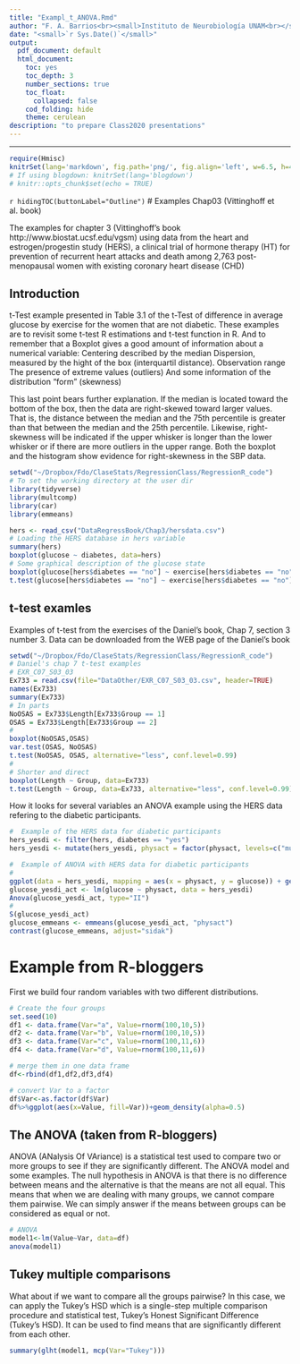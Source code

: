 ```yaml
---
title: "Exampl_t_ANOVA.Rmd"
author: "F. A. Barrios<br><small>Instituto de Neurobiología UNAM<br></small>"
date: "<small>`r Sys.Date()`</small>"
output:
  pdf_document: default
  html_document:
    toc: yes
    toc_depth: 3
    number_sections: true
    toc_float:
      collapsed: false
    cod_folding: hide
    theme: cerulean
description: "to prepare Class2020 presentations"
---
```


---
```r
require(Hmisc)
knitrSet(lang='markdown', fig.path='png/', fig.align='left', w=6.5, h=4.5, cache=TRUE)
# If using blogdown: knitrSet(lang='blogdown')
# knitr::opts_chunk$set(echo = TRUE)
```
`r hidingTOC(buttonLabel="Outline")`
# Examples Chap03 (Vittinghoff et al. book)

The examples for chapter 3 (Vittinghoff's book http://www.biostat.ucsf.edu/vgsm) using data from the heart and estrogen/progestin study (HERS), a clinical trial of hormone therapy (HT) for prevention of recurrent heart attacks and death among 2,763 post-menopausal women with existing coronary heart disease (CHD)

## Introduction
t-Test example presented in Table 3.1 of the t-Test of difference in average glucose by exercise for the women that are not diabetic. These examples are to revisit some t-test R estimations and t-test function in R. And to remember that a Boxplot gives a good amount of information about a numerical variable:
Centering described by the median
Dispersion, measured by the hight of the box (interquartil distance).
Observation range
The presence of extreme values (outliers)
And some information of the distribution “form” (skewness)

This last point bears further explanation. If the median is located toward the bottom of the box, then the data are right-skewed toward larger values. That is, the distance between the median and the 75th percentile is greater than that between the median and the 25th percentile. Likewise, right-skewness will be indicated if the upper whisker is longer than the lower whisker or if there are more outliers in the upper range. Both the boxplot and the histogram show evidence for right-skewness in the SBP data.

```r
setwd("~/Dropbox/Fdo/ClaseStats/RegressionClass/RegressionR_code")
# To set the working directory at the user dir
library(tidyverse)
library(multcomp)
library(car)
library(emmeans)

hers <- read_csv("DataRegressBook/Chap3/hersdata.csv")
# Loading the HERS database in hers variable
summary(hers)
boxplot(glucose ~ diabetes, data=hers)
# Some graphical description of the glucose state
boxplot(glucose[hers$diabetes == "no"] ~ exercise[hers$diabetes == "no"], alternative="two.sided", data=hers)
t.test(glucose[hers$diabetes == "no"] ~ exercise[hers$diabetes == "no"], data=hers, alternative="two.sided", mu=0, paired=FALSE, var.equal=TRUE)
```
## t-test examles
Examples of t-test from the exercises of the Daniel's book, Chap 7, section 3 number 3. Data can be downloaded from the WEB page of the Daniel's book
```r
setwd("~/Dropbox/Fdo/ClaseStats/RegressionClass/RegressionR_code")
# Daniel's chap 7 t-test examples
# EXR_C07_S03_03
Ex733 = read.csv(file="DataOther/EXR_C07_S03_03.csv", header=TRUE)
names(Ex733)
summary(Ex733)
# In parts
NoOSAS = Ex733$Length[Ex733$Group == 1]
OSAS = Ex733$Length[Ex733$Group == 2]
# 
boxplot(NoOSAS,OSAS)
var.test(OSAS, NoOSAS)
t.test(NoOSAS, OSAS, alternative="less", conf.level=0.99)
#
# Shorter and direct
boxplot(Length ~ Group, data=Ex733)
t.test(Length ~ Group, data=Ex733, alternative="less", conf.level=0.99)
```

How it looks for several variables an ANOVA example using the HERS data refering to the diabetic participants.
```r
#  Example of the HERS data for diabetic participants
hers_yesdi <- filter(hers, diabetes == "yes")
hers_yesdi <- mutate(hers_yesdi, physact = factor(physact, levels=c("much less active","somewhat less active","about as active","somewhat more active","much more active")))

#  Example of ANOVA with HERS data for diabetic participants
#
ggplot(data = hers_yesdi, mapping = aes(x = physact, y = glucose)) + geom_boxplot(na.rm = TRUE)
glucose_yesdi_act <- lm(glucose ~ physact, data = hers_yesdi)
Anova(glucose_yesdi_act, type="II")
#
S(glucose_yesdi_act)
glucose_emmeans <- emmeans(glucose_yesdi_act, "physact")
contrast(glucose_emmeans, adjust="sidak")
```

# Example from R-bloggers
First we build four random variables with two different distributions.

```r
# Create the four groups
set.seed(10) 
df1 <- data.frame(Var="a", Value=rnorm(100,10,5))
df2 <- data.frame(Var="b", Value=rnorm(100,10,5))
df3 <- data.frame(Var="c", Value=rnorm(100,11,6))
df4 <- data.frame(Var="d", Value=rnorm(100,11,6))

# merge them in one data frame
df<-rbind(df1,df2,df3,df4)

# convert Var to a factor
df$Var<-as.factor(df$Var)
df%>%ggplot(aes(x=Value, fill=Var))+geom_density(alpha=0.5)
```
## The ANOVA (taken from R-bloggers)
ANOVA (ANalysis Of VAriance) is a statistical test used to compare two or more groups to see if they are significantly different. The ANOVA model and some examples. The null hypothesis in ANOVA is that there is no difference between means and the alternative is that the means are not all equal. This means that when we are dealing with many groups, we cannot compare them pairwise. We can simply answer if the means between groups can be considered as equal or not.

```r
# ANOVA
model1<-lm(Value~Var, data=df)
anova(model1)
```

## Tukey multiple comparisons
What about if we want to compare all the groups pairwise? In this case, we can apply the Tukey’s HSD which is a single-step multiple comparison procedure and statistical test, Tukey's Honest Significant Difference (Tukey's HSD). It can be used to find means that are significantly different from each other.

```r
summary(glht(model1, mcp(Var="Tukey")))
```
